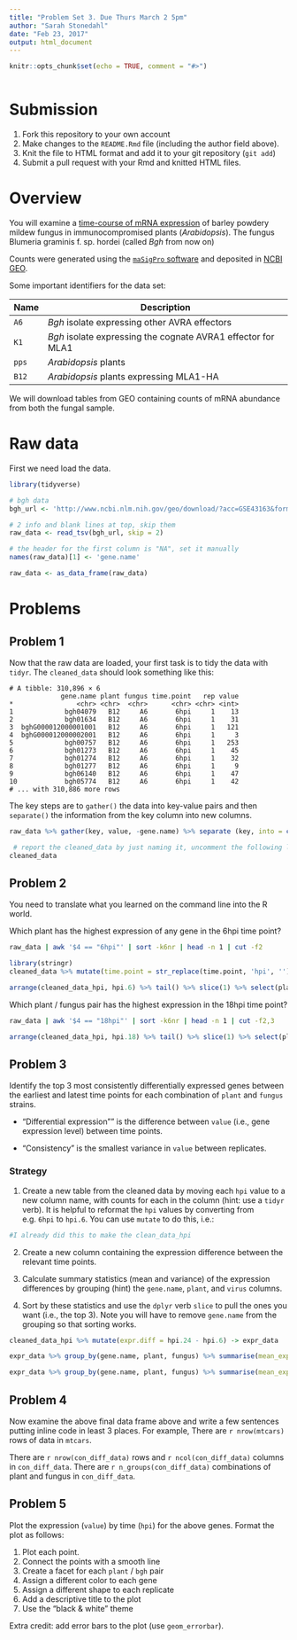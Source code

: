 ```yaml
---
title: "Problem Set 3. Due Thurs March 2 5pm"
author: "Sarah Stonedahl"
date: "Feb 23, 2017"
output: html_document
---
```


```r
knitr::opts_chunk$set(echo = TRUE, comment = "#>")
```

```r

```
# Submission

1. Fork this repository to your own account
1. Make changes to the `README.Rmd` file (including the author field above).
1. Knit the file to HTML format and add it to your git repository (`git add`)
1. Submit a pull request with your Rmd and knitted HTML files.

# Overview 

You will examine a [time-course of mRNA expression][1] of barley powdery mildew fungus in immunocompromised plants (*Arabidopsis*). The fungus Blumeria graminis f. sp. hordei (called *Bgh* from now on)

Counts were generated using the [`maSigPro` software][3] and deposited in [NCBI GEO][2].

[1]: http://www.ncbi.nlm.nih.gov/pubmed/23175786
[2]: http://www.ncbi.nlm.nih.gov/geo/query/acc.cgi?acc=GSE43163  
[3]: http://bioinformatics.oxfordjournals.org/content/30/18/2598.full

Some important identifiers for the data set:

| Name | Description |
| ---- | ----------- |
| `A6` | *Bgh* isolate expressing other AVRA effectors |
| `K1` | *Bgh* isolate expressing the cognate AVRA1 effector for MLA1|
| `pps` | *Arabidopsis* plants |
| `B12` | *Arabidopsis* plants expressing MLA1-HA|

We will download tables from GEO containing counts of mRNA abundance from both the fungal sample.

# Raw data

First we need load the data.

```r
library(tidyverse)

# bgh data
bgh_url <- 'http://www.ncbi.nlm.nih.gov/geo/download/?acc=GSE43163&format=file&file=GSE43163_CompleteCountTable_Bgh.txt.gz'

# 2 info and blank lines at top, skip them
raw_data <- read_tsv(bgh_url, skip = 2)

# the header for the first column is "NA", set it manually
names(raw_data)[1] <- 'gene.name'

raw_data <- as_data_frame(raw_data)
```

# Problems


## Problem 1

Now that the raw data are loaded, your first task is to tidy the data with `tidyr`. The `cleaned_data` should look something like this:

```
# A tibble: 310,896 × 6
             gene.name plant fungus time.point   rep value
*                <chr> <chr>  <chr>      <chr> <chr> <int>
1             bgh04079   B12     A6       6hpi     1    13
2             bgh01634   B12     A6       6hpi     1    31
3  bghG000012000001001   B12     A6       6hpi     1   121
4  bghG000012000002001   B12     A6       6hpi     1     3
5             bgh00757   B12     A6       6hpi     1   253
6             bgh01273   B12     A6       6hpi     1    45
7             bgh01274   B12     A6       6hpi     1    32
8             bgh01277   B12     A6       6hpi     1     9
9             bgh06140   B12     A6       6hpi     1    47
10            bgh05774   B12     A6       6hpi     1    42
# ... with 310,886 more rows
```

The key steps are to `gather()` the data into key-value pairs and then `separate()` the information from the key column into new columns.

```r
raw_data %>% gather(key, value, -gene.name) %>% separate (key, into = c ('plant', 'fungus', 'time.point', 'rep'), sep = '_') -> cleaned_data

 # report the cleaned_data by just naming it, uncomment the following line:
cleaned_data

```

## Problem 2
You need to translate what you learned on the command line into the R world.

Which plant has the highest expression of any gene in the 6hpi time point?

```bash
raw_data | awk '$4 == "6hpi"' | sort -k6nr | head -n 1 | cut -f2
```

```r
library(stringr)
cleaned_data %>% mutate(time.point = str_replace(time.point, 'hpi', ''), time.point = str_c('hpi.', time.point)) %>% spread(time.point, value) -> cleaned_data_hpi

arrange(cleaned_data_hpi, hpi.6) %>% tail() %>% slice(1) %>% select(plant, fungus)
```

Which plant / fungus pair has the highest expression in the 18hpi time point?

```bash
raw_data | awk '$4 == "18hpi"' | sort -k6nr | head -n 1 | cut -f2,3
```

```r
arrange(cleaned_data_hpi, hpi.18) %>% tail() %>% slice(1) %>% select(plant, fungus)
```

## Problem 3

Identify the top 3 most consistently differentially expressed genes between the earliest and latest time points for each combination of `plant` and `fungus` strains.

- "Differential expression"" is the difference between `value` (i.e., gene expression level) between time points.

- "Consistency" is the smallest variance in `value` between replicates.

### Strategy

1. Create a new table from the cleaned data by moving each `hpi` value to a new column name, with counts for each in the column (hint: use a `tidyr` verb). It is helpful to reformat the `hpi` values by converting from e.g. `6hpi` to `hpi.6`. You can use `mutate` to do this, i.e.:

```r
#I already did this to make the clean_data_hpi
```

2. Create a new column containing the expression difference between the relevant time points.

3. Calculate summary statistics (mean and variance) of the expression differences by grouping (hint) the `gene.name`, `plant`, and `virus` columns.

4. Sort by these statistics and use the `dplyr` verb `slice` to pull the ones you want (i.e., the top 3). Note you will have to remove `gene.name` from the grouping so that sorting works.

```r
cleaned_data_hpi %>% mutate(expr.diff = hpi.24 - hpi.6) -> expr_data

expr_data %>% group_by(gene.name, plant, fungus) %>% summarise(mean_expr = mean(expr.diff), var_exp = var(expr.diff)) %>% ungroup(gene.name) %>% arrange(mean_expr, var_exp) %>% group_by(plant, fungus) %>% tail %>% slice(1:3) 

expr_data %>% group_by(gene.name, plant, fungus) %>% summarise(mean_expr = mean(expr.diff), var_exp = var(expr.diff)) %>% ungroup(gene.name) %>% arrange(mean_expr, var_exp) %>% group_by(plant, fungus) %>% tail %>% slice(1:3) -> con_diff_data

```

## Problem 4

Now examine the above final data frame above and write a few sentences putting inline code in least 3 places. For example, There are `r nrow(mtcars)` rows of data in `mtcars`.

There are `r nrow(con_diff_data)` rows and `r ncol(con_diff_data)` columns in `con_diff_data`. There are `r n_groups(con_diff_data)` combinations of plant and fungus in `con_diff_data`.


## Problem 5

Plot the expression (`value`) by time (`hpi`) for the above genes. Format the plot as follows:

1. Plot each point.
1. Connect the points with a smooth line 
1. Create a facet for each `plant` / `bgh` pair 
1. Assign a different color to each gene 
1. Assign a different shape to each replicate 
1. Add a descriptive title to the plot 
1. Use the "black & white" theme

Extra credit: add error bars to the plot (use `geom_errorbar`).

```r
```
